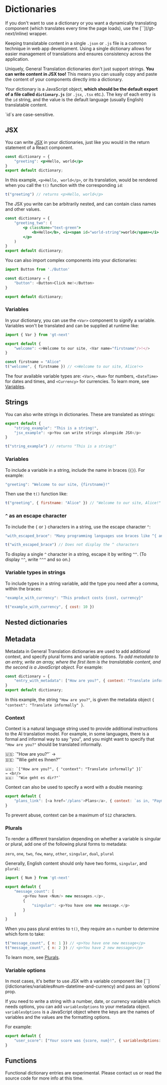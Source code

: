 
# Dictionaries

<Callout type="info">
    If you don't want to use a dictionary or you want a dynamically translating component (which translates every time the page loads), use the [`<T>`](/gt-next/inline) wrapper.
</Callout>

Keeping translatable content in a single `.json` or `.js` file is a common technique in web app development.
Using a single dictionary allows for easier management of translations and ensures consistency across the application.

Uniquely, General Translation dictionaries don't just support strings. **You can write content in JSX too!**
This means you can usually copy and paste the content of your components directly into a dictionary.

Your dictionary is a JavaScript object, **which should be the default export of a file called `dictionary.js`** (or `.jsx`, `.tsx` etc.). The key of each entry is the `id` string, and the value is the default language (usually English) translatable content.

<Callout>
    `id`s are case-sensitive.
</Callout>

## JSX

You can write [JSX](https://react.dev/learn/writing-markup-with-jsx) in your dictionaries, just like you would in the return statement of a React component.

```jsx copy
const dictionary = {
    "greeting": <p>Hello, world</p>
}
export default dictionary;
```

In this example, `<p>Hello, world</p>`, or its translation, would be rendered when you call the `t()` function with the corresponding `id`:

```js copy
t("greeting") // returns <p>Hello, world</p>
```

The JSX you write can be arbitrarily nested, and can contain class names and other values.

```jsx copy
const dictionary = {
    "greeting_two": (
        <p className="text-green">
            <b>Hello</b>, <i><span id="world-string">world</span></i>
        </p>
    )
}
export default dictionary;
```

You can also import complex components into your dictionaries:

```javascript copy
import Button from './Button'

const dictionary = {
    "button": <Button>Click me!</Button>
}

export default dictionary;
```

### Variables

In your dictionary, you can use the `<Var>` component to signify a variable. Variables won't be translated and can be supplied at runtime like:

```javascript copy
import { Var } from 'gt-next'

export default {
    "welcome": <>Welcome to our site, <Var name="firstname"/>!</>
}
```

```javascript copy
const firstname = "Alice"
t("welcome", { firstname }) // <>Welcome to our site, Alice!<>
```

The four available variable types are: `<Var>`, `<Num>` for numbers, `<DateTime>` for dates and times, and `<Currency>` for currencies.
To learn more, see [Variables](/dictionaries/variables).

## Strings

You can also write strings in dictionaries. These are translated as strings:

```javascript copy
export default {
    "string_example": "This is a string!",
    "jsx_example": <p>You can write strings alongside JSX</p>
}
```

```javascript
t("string_example") // returns "This is a string!"
```

### Variables

To include a variable in a string, include the name in braces (`{}`).
For example:

```js copy
"greeting": "Welcome to our site, {firstname}!"
```

Then use the `t()` function like:

```js copy
t("greeting", { firstname: "Alice" }) // "Welcome to our site, Alice!"
```

### `^` as an escape character

To include the `{` or `}` characters in a string, use the escape character `^`:

```js
"with_escaped_brace": "Many programming languages use braces like ^{ and ^}"
```

```js
t("with_escaped_brace") // Does not display the ^ characters
```

To display a single `^` character in a string, escape it by writing `^^`. (To display `^^`, write `^^^` and so on.)

### Variable types in strings

To include types in a string variable, add the type you need after a comma, within the braces:

```js
"example_with_currency": "This product costs {cost, currency}"
```

```js
t("example_with_currency", { cost: 10 })
```

## Nested dictionaries

## Metadata 

Metadata in General Translation dictionaries are used to add additional context, and specify plural forms and variable options. 
*To add metadata to an entry, write an array, where the first item is the translatable content, and the second is a JavaScript object.*
For example:

```javascript copy
const dictionary = {
    "entry_with_metadata": ["How are you?", { context: "Translate informally" }]
}
export default dictionary;
```

In this example, the string `"How are you?"`, is given the metadata object `{
    "context": "Translate informally"
}`.

### Context

Context is a natural language string used to provide additional instructions to the AI translation model. 
For example, in some languages, there is a formal and informal way to say "you", and you might want to specify that `"How are you?"` should be translated informally.

<Callout type="unmarked">
    🇺🇸: `"How are you?"`
    → <br/>
    🇩🇪: `"Wie geht es Ihnen?"`

    🇺🇸: `["How are you?", { "context": "Translate informally" }]` 
    → <br/> 
    🇩🇪: `"Wie geht es dir?"`
</Callout>

Context can also be used to specify a word with a double meaning:

```javascript copy
export default {
    "plans_link": [<a href='/plans'>Plans</a>, { context: `as in, "Payment Plans"` }]
}
```

To prevent abuse, context can be a maximum of `512` characters.

### Plurals

To render a different translation depending on whether a variable is singular or plural, 
add one of the following plural forms to metadata:

`zero`, `one`, `two`, `few`, `many`, `other`, `singular`, `dual`, `plural`

Generally, English content should only have two forms, `singular`, and `plural`:

```javascript copy
import { Num } from 'gt-next'

export default {
    "message_count": [
        <p>You have <Num/> new messages.</p>,
        {
            "singular": <p>You have one new message.</p>
        }
    ]
}
```

When you pass plural entries to `t()`, they require an `n` number to determine which form to take:

```javascript copy
t("message_count", { n: 1 }) // <p>You have one new message</p>
t("message_count", { n: 2 }) // <p>You have 2 new messages</p>
```

To learn more, see [Plurals](/dictionaries/plurals).

### Variable options

<Callout type="warning">
    In most cases, it's better to use JSX with a variable component like [`<Num>`](/dictionaries/variables#num-datetime-and-currency) and pass an `options` prop.
</Callout>

If you need to write a string with a number, date, or currency variable which needs options, you can add `variablesOptions` to your metadata object. 
`variablesOptions` is a JavaScript object where the keys are the names of variables and the values are the formatting options.

For example:

```javascript copy
export default {
    "user_score": ["Your score was {score, num}!", { variablesOptions: { score: { style: "percent" }}}]
}
```

## Functions

<Callout type="warning">
    Functional dictionary entries are experimental.
    Please contact us or read the source code for more info at this time.
</Callout>